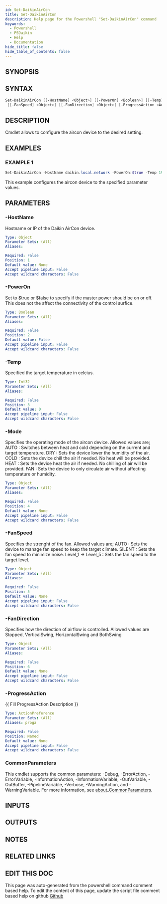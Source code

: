```yaml
---
id: Set-DaikinAirCon
title: Set-DaikinAirCon
description: Help page for the Powershell "Set-DaikinAirCon" command
keywords:
  - Powershell
  - PSDaikin
  - Help
  - Documentation
hide_title: false
hide_table_of_contents: false
---
```


## SYNOPSIS

## SYNTAX

```powershell
Set-DaikinAirCon [[-HostName] <Object>] [[-PowerOn] <Boolean>] [[-Temp] <Int32>] [[-Mode] <Object>]
 [[-FanSpeed] <Object>] [[-FanDirection] <Object>] [-ProgressAction <ActionPreference>] [<CommonParameters>]
```

## DESCRIPTION

Cmdlet allows to configure the aircon device to the desired setting.

## EXAMPLES

### EXAMPLE 1

```powershell
Set-DaikinAirCon -HostName daikin.local.network -PowerOn:$true -Temp 19 -Mode AUTO -FanSpeed AUTO -FanDirection Stopped
```

This example configures the aircon device to the specified parameter values.

## PARAMETERS

### -HostName

Hostname or IP of the Daikin AirCon device.

```yaml
Type: Object
Parameter Sets: (All)
Aliases:

Required: False
Position: 1
Default value: None
Accept pipeline input: False
Accept wildcard characters: False
```

### -PowerOn

Set to $true or $false to specify if the master power should be on or off.
This does not the affect the connectivity of the control surfice.

```yaml
Type: Boolean
Parameter Sets: (All)
Aliases:

Required: False
Position: 2
Default value: False
Accept pipeline input: False
Accept wildcard characters: False
```

### -Temp

Specified the target temperature in celcius.

```yaml
Type: Int32
Parameter Sets: (All)
Aliases:

Required: False
Position: 3
Default value: 0
Accept pipeline input: False
Accept wildcard characters: False
```

### -Mode

Specifies the operating mode of the aircon device.
Allowed values are;
AUTO  : Switches between heat and cold depending on the current and target temperature.
DRY   : Sets the device lower the humidity of the air.
COLD  : Sets the device chill the air if needed.
No heat will be provided.
HEAT  : Sets the device heat the air if needed.
No chilling of air will be provided.
FAN   : Sets the device to only circulate air without affecting temperature or humidity.

```yaml
Type: Object
Parameter Sets: (All)
Aliases:

Required: False
Position: 4
Default value: None
Accept pipeline input: False
Accept wildcard characters: False
```

### -FanSpeed

Specifies the strenght of the fan.
Allowed values are;
AUTO   : Sets the device to manage fan speed to keep the target climate.
SILENT : Sets the fan speed to minimize noise.
Level_1 -&gt; Level_5 : Sets the fan speed to the target level.

```yaml
Type: Object
Parameter Sets: (All)
Aliases:

Required: False
Position: 5
Default value: None
Accept pipeline input: False
Accept wildcard characters: False
```

### -FanDirection

Specifies how the direction of airflow is controlled.
Allowed values are
Stopped, VerticalSwing, HorizontalSwing and BothSwing

```yaml
Type: Object
Parameter Sets: (All)
Aliases:

Required: False
Position: 6
Default value: None
Accept pipeline input: False
Accept wildcard characters: False
```

### -ProgressAction

\{\{ Fill ProgressAction Description \}\}

```yaml
Type: ActionPreference
Parameter Sets: (All)
Aliases: proga

Required: False
Position: Named
Default value: None
Accept pipeline input: False
Accept wildcard characters: False
```

### CommonParameters

This cmdlet supports the common parameters: -Debug, -ErrorAction, -ErrorVariable, -InformationAction, -InformationVariable, -OutVariable, -OutBuffer, -PipelineVariable, -Verbose, -WarningAction, and -WarningVariable. For more information, see [about_CommonParameters](http://go.microsoft.com/fwlink/?LinkID=113216).

## INPUTS

## OUTPUTS

## NOTES

## RELATED LINKS

## EDIT THIS DOC 

This page was auto-generated from the powershell command comment based help. To edit the content of this page, update the script file comment based help on github [Github](https://github.com/hanpq/PSDaikin)

